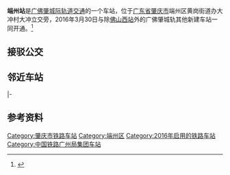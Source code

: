 {{Infobox China railway station
|车站名称=端州站
|图片=CR GZ Duanzhou Sta building.jpg
|图片介绍=
|车站拼音=Duanzhou
|英文名称=Duanzhou Railway Station
|车站代码=24550
|电报码 = WZQ
|拼音码 = DZH
|车站类型=城际客运站
|技术性质=未定等
|业务性质=客运站
|始建时间=
|开通运营=2016年3月30日
|车站位置=[[广东省|广东省]][[肇庆市|肇庆市]][[端州区|端州区]][[黄岗街道|黄岗街道]]大冲
|坐标={{coord|23|6|48.75|N|112|30|30.29|E|display=inline,title}}
|归属=[[广州铁路集团|广州铁路集团]]
|线路=[[广佛肇城际轨道交通|广佛肇城际轨道交通]]
|车站等级=未定等
|使用状态=使用中
|股道数目=2
|正线=2
|到发线=2
|月台数目=2
|侧式站台=2
|岛式站台=0
|站台面=2
|网站=
|站线配置图=
}}
'''端州站'''是[[广佛肇城际轨道交通|广佛肇城际轨道交通]]的一个车站，位于[[广东省|广东省]][[肇庆市|肇庆市]]端州区黄岗街道办大冲村大冲立交旁，2016年3月30日与除[[佛山西站|佛山西站]]外的广佛肇城轨其他新建车站一同开通。<ref>{{cite news|url=http://economy.southcn.com/e/2016-03/30/content_145040460.htm|title=广佛肇城轨今日开通！广州佛山肇庆都有什么好玩的（攻略）|date=2016-03-30|publisher=南方网|accessdate=2016-03-30|archive-date=2016-04-12|archive-url=https://web.archive.org/web/20160412155309/http://economy.southcn.com/e/2016-03/30/content_145040460.htm|dead-url=no}}</ref>

== 接驳公交 ==
{{肇庆巴士路线列表|城轨端州站接驳}}

== 邻近车站 ==
{{Start rail box|[[中国铁路|中国铁路]]}}
{{s-inop|[[鼎湖山站|鼎湖山站]]|[[广州站|广州站]]方向}}
{{s-line|[[广佛肇城际轨道交通|广佛肇城际轨道交通]]}}
{{s-inop|[[肇庆站|肇庆站]]|[[肇庆站|肇庆站]]方向}}
|-
{{end box}}

== 参考资料 ==
<references />

{{广佛肇城际轨道交通}}
{{肇庆铁路}}
[[Category:肇庆市铁路车站|Category:肇庆市铁路车站]]
[[Category:端州区|Category:端州区]]
[[Category:2016年启用的铁路车站|Category:2016年启用的铁路车站]]
[[Category:中国铁路广州局集团车站|Category:中国铁路广州局集团车站]]